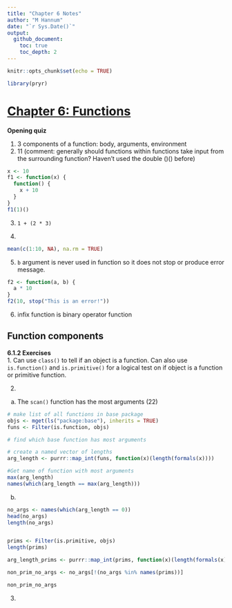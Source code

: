 ```yaml
---
title: "Chapter 6 Notes"
author: "M Hannum"
date: "`r Sys.Date()`"
output: 
  github_document:
    toc: true
    toc_depth: 2
---
```


```r
knitr::opts_chunk$set(echo = TRUE)

library(pryr)
```

# [Chapter 6: Functions](http://adv-r.had.co.nz/Functions.html)

**Opening quiz**  

1. 3 components of a function: body, arguments, environment  
2. 11 (comment: generally should functions within functions take input from the surrounding function? Haven't used the double ()() before)  


```r
x <- 10
f1 <- function(x) {
  function() {
    x + 10
  }
}
f1(1)()

```

3. `1 + (2 * 3)`  

4. 

```r

mean(c(1:10, NA), na.rm = TRUE)
```

5. `b` argument is never used in function so it does not stop or produce error message. 

```r
f2 <- function(a, b) {
  a * 10
}
f2(10, stop("This is an error!"))
```

6. infix function is binary operator function

## Function components

**6.1.2 Exercises**  
1. Can use `class()` to tell if an object is a function. Can also use `is.function()` and `is.primitive()` for a logical test on if object is a function or primitive function.  

2.  
a. The `scan()` function has the most arguments (22)  

```r
# make list of all functions in base package
objs <- mget(ls("package:base"), inherits = TRUE)
funs <- Filter(is.function, objs)

# find which base function has most arguments

# create a named vector of lengths
arg_length <- purrr::map_int(funs, function(x)(length(formals(x))))

#Get name of function with most arguments
max(arg_length)
names(which(arg_length == max(arg_length)))

```

b. 
```r
no_args <- names(which(arg_length == 0))
head(no_args)
length(no_args)


prims <- Filter(is.primitive, objs)
length(prims)

arg_length_prims <- purrr::map_int(prims, function(x)(length(formals(x))))

non_prim_no_args <- no_args[!(no_args %in% names(prims))]

non_prim_no_args
```



3. 

